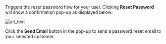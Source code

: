 Triggers the reset password flow for your user. Clicking **Reset Password** will show a confirmation pop-up as displayed below:

  ![alt_text](../images/user-reset-password.png "image_tooltip")

  Click the **Send Email** button in the pop-up to send a password reset email to your selected customer.